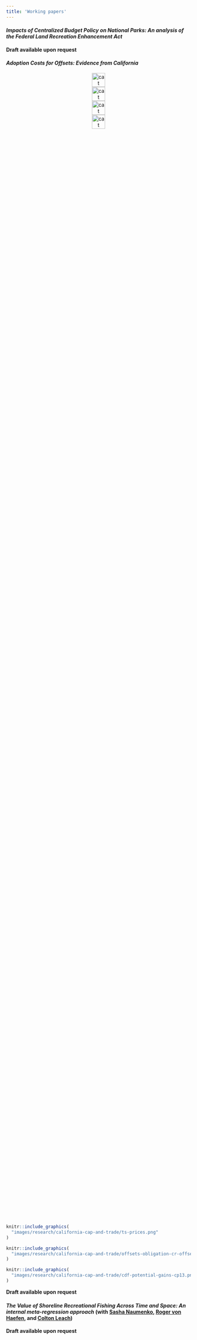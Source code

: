 ```yaml
---
title: 'Working papers'
---
```


<style>
    figure {
  display: table;
  width: 50%;
  margin:0;
}

figcaption {
  display: table-caption;
  caption-side: top;
}

#content {
  max-width: 80%;
  height: 80%;
}

.center {
  display: block;
  margin-left: auto;
  margin-right: auto;
  width: auto;
  text-align: center;
  overflow: scroll;
}
</style>


#### ***Impacts of Centralized Budget Policy on National Parks: An analysis of the Federal Land Recreation Enhancement Act***
**Draft available upon request**

#### ***Adoption Costs for Offsets: Evidence from California***

<div id="content" class="center">
<div>
<figure style="float:left; width:100%">
<img src="images/research/california-cap-and-trade/ts-prices.png" alt="cat" width="30%">
</figure>
<figure style="float:left; width:100%">
<img src="images/research/california-cap-and-trade/offsets-obligation-cr-offsetcap8.png" alt="cat" width="30%">
</figure>
<figure style="float:left; width:100%">
<img src="images/research/california-cap-and-trade/cdf-potential-gains-cp13.png" alt="cat" width="30%">
</figure>
<figure style="float:left; width:100%">
<img src="images/research/california-cap-and-trade/cdf-potential-gains-cp4.png" alt="cat" width="30%">
</figure>
</div>
</div>

```r
knitr::include_graphics(
  "images/research/california-cap-and-trade/ts-prices.png"
)
```

```r
knitr::include_graphics(
  "images/research/california-cap-and-trade/offsets-obligation-cr-offsetcap8.png"
)
```

```r
knitr::include_graphics(
  "images/research/california-cap-and-trade/cdf-potential-gains-cp13.png"
)
```
</div>
</div>


**Draft available upon request**

#### ***The Value of Shoreline Recreational Fishing Across Time and Space: An internal meta-regression approach*** (with [Sasha Naumenko](https://www.linkedin.com/in/avn-econ), [Roger von Haefen](https://rvhaefen.wordpress.ncsu.edu/), and [Colton Leach](https://www.linkedin.com/in/colton-leach-54a080136/))
**Draft available upon request**